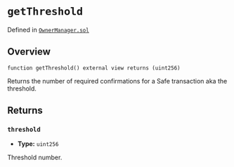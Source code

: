 # `getThreshold`
Defined in [`OwnerManager.sol`](https://github.com/safe-global/safe-smart-account/blob/main/contracts/base/OwnerManager.sol#L119)

## Overview

```solidity
function getThreshold() external view returns (uint256)

```

Returns the number of required confirmations for a Safe transaction aka the threshold.

## Returns

### `threshold`
- **Type:** `uint256`

Threshold number.
